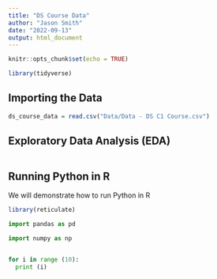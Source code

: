 ```yaml
---
title: "DS Course Data"
author: "Jason Smith"
date: "2022-09-13"
output: html_document
---
```


```r
knitr::opts_chunk$set(echo = TRUE)

library(tidyverse)
```

## Importing the Data



```r


ds_course_data = read.csv("Data/Data - DS C1 Course.csv")

```

## Exploratory Data Analysis (EDA)


```r

```









## Running Python in R

We will demonstrate how to run Python in R

```r
library(reticulate)
```

```python
import pandas as pd

import numpy as np



```

```python
for i in range (10):
  print (i)
```

